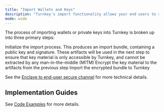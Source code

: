 ```yaml
---
title: "Import Wallets and Keys"
description: "Turnkey's import functionality allows your end users to securely transfer a [Wallet](/concepts/wallets) or a [Private Key](/concepts/wallets#private-keys) onto the Turnkey platform via CLI or an embedded iframe. We engineered this feature to ensure that the user can import their mnemonic or private key into a Turnkey secure enclave without exposing it to Turnkey or your application."
mode: wide
---
```


The process of importing wallets or private keys into Turnkey is broken up into three primary steps:

<Steps>
  <Step>
    Initialize the import process. This produces an import bundle, containing a
    public key and signature. These artifacts will be used in the next step to
    ensure that key material is only accessible by Turnkey, and cannot be
    extracted by any man-in-the-middle (MITM)
  </Step>
  <Step>Encrypt the key material to the artifacts from the previous step</Step>
  <Step>Import the encrypted bundle to Turnkey</Step>
</Steps>

See the [Enclave to end-user secure channel](/security/enclave-secure-channels) for more technical details.

## Implementation Guides

See [Code Examples](/embedded-wallets/code-examples/import) for more details.
